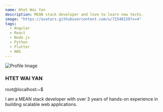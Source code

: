 ```yaml
---
name: Htet Wai Yan
description: MEAN stack developer and love to learn new techs.
image: "https://avatars.githubusercontent.com/u/72548139?v=4"
tags:
  - Angular
  - React
  - Node.js
  - Python
  - Flutter
  - AWS
---
```

<div className="flex flex-col items-center justify-center">
  <div className="w-32 h-32 rounded-full overflow-hidden shadow-lg transform hover:scale-105 transition-transform mb-8">
    <img
      src="https://avatars.githubusercontent.com/u/72548139?v=4"
      alt="Profile Image"
      className="w-full h-full object-cover"
    />
  </div>
  <h3 className="animate-bounce">
    <strong>HTET WAI YAN</strong>
  </h3>
  <div className="w-full max-w-md bg-black text-white font-mono mt-8 p-4 rounded">
    <p className="text-green-500">root@localhost:~$</p>
    <p>
      I am a MEAN stack developer with over 3 years of hands-on experience
      in building scalable web applications.
    </p>
  </div>
</div>
